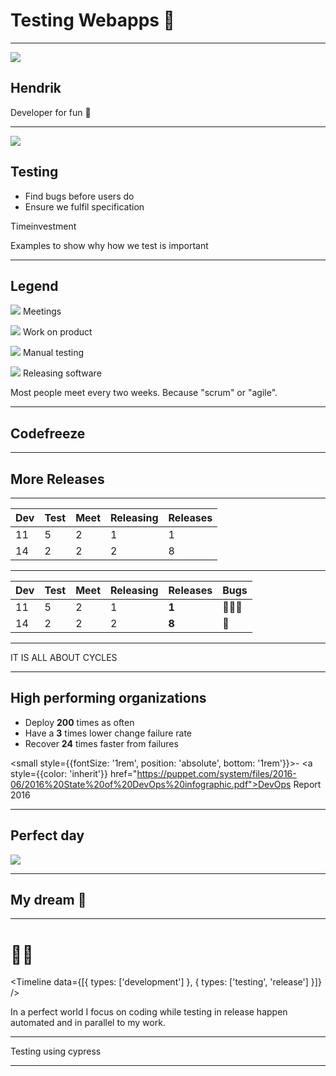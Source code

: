 



<Head>
  <title>Testing</title>
</Head>

<!-- Presentation start -->

# Testing Webapps 🧐

---


![](images/portrait.jpg)

## Hendrik

Developer for fun 🎉

---


![](images/testing-detective.png)

## Testing

- Find bugs before users do
- Ensure we fulfil specification

Timeinvestment

<Notes>
  Examples to show why how we test is important
</Notes>

---

## Legend

![](images/meetings-calendar.png) Meetings

![](images/working-2-construction.png) Work on product

![](images/testing-detective.png) Manual testing

![](images/releasing-rocket.png) Releasing software

<Notes>
  Most people meet every two weeks.
  Because "scrum" or "agile".
</Notes>

---

## Codefreeze


<Wrapper>
  <Timeline
    data={longTestingData}
  />
</Wrapper>

---

## More Releases


<Wrapper>
  <Timeline
    data={splitTestingData}
  />
</Wrapper>

--- 

| Dev | Test | Meet | Releasing | Releases |
| --- | --- | --- | --- | --- |
| 11 | 5 | 2 | 1 | 1 |
| 14 | 2 | 2 | 2 | 8 |

---

| Dev | Test | Meet | Releasing | Releases | Bugs |
| --- | --- | --- | --- | --- | --- |
| 11 | 5 | 2 | 1 | **1** | 🐛🐛🐛 | 
| 14 | 2 | 2 | 2 | **8** | 🐛 | 

---

<Quote size="3">
IT IS ALL ABOUT CYCLES
</Quote>

---

## High performing organizations

- Deploy **200** times as often
- Have a **3** times lower change failure rate
- Recover **24** times faster from failures

<small style={{fontSize: '1rem', position: 'absolute', bottom: '1rem'}}>- <a style={{color: 'inherit'}} href="https://puppet.com/system/files/2016-06/2016%20State%20of%20DevOps%20infographic.pdf">DevOps Report 2016</a></small>

---

## Perfect day

![](images/perfect-day.png)

---

## My dream 🤩


<Wrapper>
  <Timeline
    data={perfectTestingData}
  />
</Wrapper>

---

<h1
  style={{
    display: 'flex',
    justifyContent: 'space-around'
  }}><span>👷</span><span>🤖</span></h1>

<Timeline
  data={[{
    types: ['development']
  }, {
    types: ['testing', 'release']
  }]}
/>

<Notes>
  In a perfect world I focus on coding
  while testing in release happen automated
  and in parallel to my work.
</Notes>

---

Testing using cypress

---


